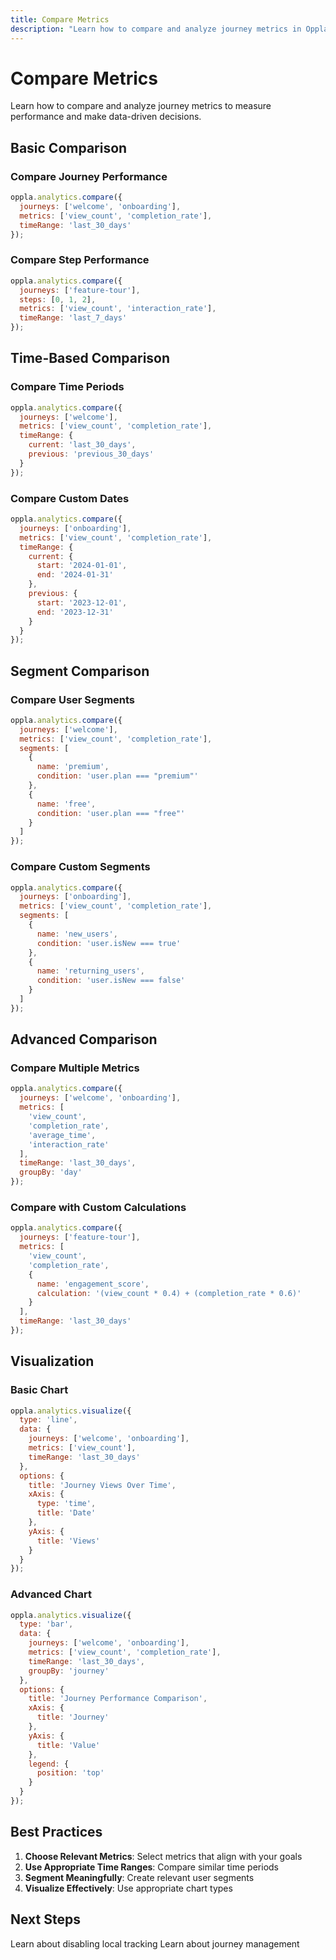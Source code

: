 ```yaml
---
title: Compare Metrics
description: "Learn how to compare and analyze journey metrics in Oppla"
---
```


# Compare Metrics

Learn how to compare and analyze journey metrics to measure performance and make data-driven decisions.

## Basic Comparison

### Compare Journey Performance

```javascript
oppla.analytics.compare({
  journeys: ['welcome', 'onboarding'],
  metrics: ['view_count', 'completion_rate'],
  timeRange: 'last_30_days'
});
```

### Compare Step Performance

```javascript
oppla.analytics.compare({
  journeys: ['feature-tour'],
  steps: [0, 1, 2],
  metrics: ['view_count', 'interaction_rate'],
  timeRange: 'last_7_days'
});
```

## Time-Based Comparison

### Compare Time Periods

```javascript
oppla.analytics.compare({
  journeys: ['welcome'],
  metrics: ['view_count', 'completion_rate'],
  timeRange: {
    current: 'last_30_days',
    previous: 'previous_30_days'
  }
});
```

### Compare Custom Dates

```javascript
oppla.analytics.compare({
  journeys: ['onboarding'],
  metrics: ['view_count', 'completion_rate'],
  timeRange: {
    current: {
      start: '2024-01-01',
      end: '2024-01-31'
    },
    previous: {
      start: '2023-12-01',
      end: '2023-12-31'
    }
  }
});
```

## Segment Comparison

### Compare User Segments

```javascript
oppla.analytics.compare({
  journeys: ['welcome'],
  metrics: ['view_count', 'completion_rate'],
  segments: [
    {
      name: 'premium',
      condition: 'user.plan === "premium"'
    },
    {
      name: 'free',
      condition: 'user.plan === "free"'
    }
  ]
});
```

### Compare Custom Segments

```javascript
oppla.analytics.compare({
  journeys: ['onboarding'],
  metrics: ['view_count', 'completion_rate'],
  segments: [
    {
      name: 'new_users',
      condition: 'user.isNew === true'
    },
    {
      name: 'returning_users',
      condition: 'user.isNew === false'
    }
  ]
});
```

## Advanced Comparison

### Compare Multiple Metrics

```javascript
oppla.analytics.compare({
  journeys: ['welcome', 'onboarding'],
  metrics: [
    'view_count',
    'completion_rate',
    'average_time',
    'interaction_rate'
  ],
  timeRange: 'last_30_days',
  groupBy: 'day'
});
```

### Compare with Custom Calculations

```javascript
oppla.analytics.compare({
  journeys: ['feature-tour'],
  metrics: [
    'view_count',
    'completion_rate',
    {
      name: 'engagement_score',
      calculation: '(view_count * 0.4) + (completion_rate * 0.6)'
    }
  ],
  timeRange: 'last_30_days'
});
```

## Visualization

### Basic Chart

```javascript
oppla.analytics.visualize({
  type: 'line',
  data: {
    journeys: ['welcome', 'onboarding'],
    metrics: ['view_count'],
    timeRange: 'last_30_days'
  },
  options: {
    title: 'Journey Views Over Time',
    xAxis: {
      type: 'time',
      title: 'Date'
    },
    yAxis: {
      title: 'Views'
    }
  }
});
```

### Advanced Chart

```javascript
oppla.analytics.visualize({
  type: 'bar',
  data: {
    journeys: ['welcome', 'onboarding'],
    metrics: ['view_count', 'completion_rate'],
    timeRange: 'last_30_days',
    groupBy: 'journey'
  },
  options: {
    title: 'Journey Performance Comparison',
    xAxis: {
      title: 'Journey'
    },
    yAxis: {
      title: 'Value'
    },
    legend: {
      position: 'top'
    }
  }
});
```

## Best Practices

1. **Choose Relevant Metrics**: Select metrics that align with your goals
2. **Use Appropriate Time Ranges**: Compare similar time periods
3. **Segment Meaningfully**: Create relevant user segments
4. **Visualize Effectively**: Use appropriate chart types

## Next Steps

<CardGroup cols={2}>
  <Card
    title="Disable Local Tracking"
    icon="ban"
    href="/journey/disable-tracking"
  >
    Learn about disabling local tracking
  </Card>
  <Card
    title="Journey Management"
    icon="cog"
    href="/journey/management"
  >
    Learn about journey management
  </Card>
</CardGroup> 